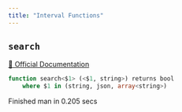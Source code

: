 ```yaml
---
title: "Interval Functions"
---
```


## `search`
[🔗 Official Documentation](https://cloud.google.com/bigquery/docs/reference/standard-sql/search_functions#search)

```sql
function search<$1> (<$1, string>) returns bool
	where $1 in (string, json, array<string>)
```


   Finished man in 0.205 secs

